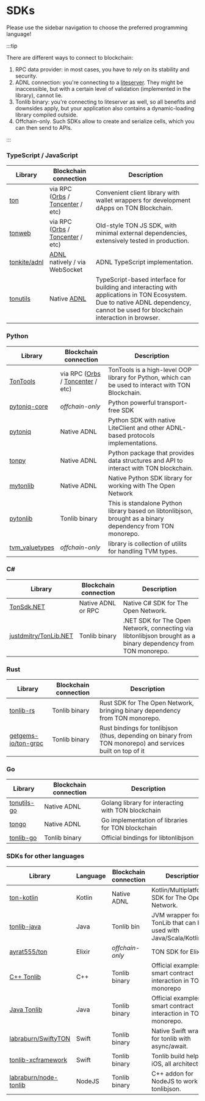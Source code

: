 # SDKs

Please use the sidebar navigation to choose the preferred programming language!

:::tip

There are different ways to connect to blockchain:
1. RPC data provider: in most cases, you have to *rely* on its stability and security.
2. ADNL connection: you're connecting to a [liteserver](/participate/run-nodes/liteserver). They might be inaccessible, but with a certain level of validation (implemented in the library), cannot lie.
3. Tonlib binary: you're connecting to liteserver as well, so all benefits and downsides apply, but your application also contains a dynamic-loading library compiled outside.
4. Offchain-only. Such SDKs allow to create and serialize cells, which you can then send to APIs.

:::

### TypeScript / JavaScript

| Library |	Blockchain connection |	Description |
|---------|------------------|--------------|
|[ton](https://github.com/ton-org/ton)|via RPC ([Orbs](https://www.orbs.com/ton-access/) / [Toncenter](https://toncenter.com/api/v2/) / etc)|Convenient client library with wallet wrappers for development dApps on TON Blockchain.|
|[tonweb](https://github.com/toncenter/tonweb)|via RPC ([Orbs](https://www.orbs.com/ton-access/) / [Toncenter](https://toncenter.com/api/v2/) / etc)|Old-style TON JS SDK, with minimal external dependencies, extensively tested in production.|
|[tonkite/adnl](https://github.com/tonkite/adnl)|[ADNL](/develop/network/adnl-tcp) natively / via WebSocket| ADNL TypeScript implementation. |
|[tonutils](https://github.com/thekiba/tonutils)|Native [ADNL](/develop/network/adnl-tcp)| TypeScript-based interface for building and interacting with applications in TON Ecosystem. Due to native ADNL dependency, cannot be used for blockchain interaction in browser.|


### Python

<!-- tonsdk dropped due to invalid cells serialization -->

| Library |	Blockchain connection |	Description |
|---------|------------------|--------------|
|[TonTools](https://github.com/yungwine/TonTools)|via RPC ([Orbs](https://www.orbs.com/ton-access/) / [Toncenter](https://toncenter.com/api/v2/) / etc)|TonTools is a high-level OOP library for Python, which can be used to interact with TON Blockchain.|
|[pytoniq-core](https://github.com/yungwine/pytoniq-core) |	*offchain-only* | Python powerful transport-free SDK |
|[pytoniq](https://github.com/yungwine/pytoniq) |Native ADNL| Python SDK with native LiteClient and other ADNL-based protocols implementations. |
|[tonpy](https://github.com/disintar/tonpy)|Native ADNL| Python package that provides data structures and API to interact with TON blockchain. |
|[mytonlib](https://github.com/igroman787/mytonlib)|Native ADNL| Native Python SDK library for working with The Open Network |
|[pytonlib](https://github.com/toncenter/pytonlib)|Tonlib binary| This is standalone Python library based on libtonlibjson, brought as a binary dependency from TON monorepo. |
|[tvm_valuetypes](https://github.com/toncenter/tvm_valuetypes)|*offchain-only*| library is collection of utilits for handling TVM types. |


### C#

| Library |	Blockchain connection |	Description |
|---------|------------------|--------------|
|[TonSdk.NET](https://github.com/continuation-team/TonSdk.NET)|Native ADNL or RPC|Native C# SDK for The Open Network. |
|[justdmitry/TonLib.NET](https://github.com/justdmitry/TonLib.NET) |Tonlib binary|.NET SDK for The Open Network, connecting via libtonlibjson brought as a binary dependency from TON monorepo.|


### Rust

| Library |	Blockchain connection |	Description |
|---------|------------------|--------------|
|[tonlib-rs](https://github.com/ston-fi/tonlib-rs)|Tonlib binary| Rust SDK for The Open Network, bringing binary dependency from TON monorepo.|
|[getgems-io/ton-grpc](https://github.com/getgems-io/ton-grpc)|Tonlib binary| Rust bindings for tonlibjson (thus, depending on binary from TON monorepo) and services built on top of it |


### Go

| Library |	Blockchain connection |	Description |
|---------|------------------|--------------|
|[tonutils-go](https://github.com/xssnick/tonutils-go)|Native ADNL|Golang library for interacting with TON blockchain|
|[tongo](https://github.com/tonkeeper/tongo)|Native ADNL|Go implementation of libraries for TON blockchain|
|[tonlib-go](https://github.com/ton-blockchain/tonlib-go)|Tonlib binary|Official bindings for libtonlibjson|


### SDKs for other languages

| Library |	Language |	Blockchain connection |	Description |
|---------|----------|-------|--------------|
|[ton-kotlin](https://github.com/ton-community/ton-kotlin)|Kotlin|Native ADNL |Kotlin/Multiplatform SDK for The Open Network.|
|[tonlib-java](https://github.com/ton-blockchain/tonlib-java)	| Java |	Tonlib bin	 | JVM wrapper for TonLib that can be used with Java/Scala/Kotlin/etc.|
|[ayrat555/ton](https://github.com/ayrat555/ton) | Elixir | *offchain-only* | TON SDK for Elixir.|
|[C++ Tonlib](https://github.com/ton-blockchain/ton/tree/master/example/cpp)|C++|Tonlib binary|Official examples on smart contract interaction in TON monorepo|.
|[Java Tonlib](https://github.com/ton-blockchain/tonlib-java)|Java|Tonlib binary|Official examples on smart contract interaction in TON monorepo.|
|[labraburn/SwiftyTON](https://github.com/labraburn/SwiftyTON)|Swift|Tonlib binary|Native Swift wrapper for tonlib with async/await.|
|[tonlib-xcframework](https://github.com/labraburn/tonlib-xcframework)|Swift|Tonlib binary|Tonlib build helper for iOS, all architectures.|
|[labraburn/node-tonlib](https://github.com/labraburn/node-tonlib)|NodeJS|Tonlib binary|C++ addon for NodeJS to work with tonlibjson.|
